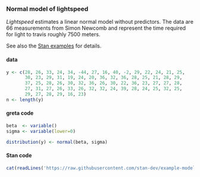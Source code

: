 ### Normal model of lightspeed

*Lightspeed* estimates a linear normal model without predictors. The data are 66 measurements from Simon Newcomb and represent the time required for light to travis roughly 7500 meters.

See also the [Stan examples](https://github.com/stan-dev/example-models/wiki/ARM-Models-Sorted-by-Type#no-predictors) for details.


#### data
<div class="data">
```r
y <- c(28, 26, 33, 24, 34, -44, 27, 16, 40, -2, 29, 22, 24, 21, 25, 
       30, 23, 29, 31, 19, 24, 20, 36, 32, 36, 28, 25, 21, 28, 29, 
       37, 25, 28, 26, 30, 32, 36, 26, 30, 22, 36, 23, 27, 27, 28, 
       27, 31, 27, 26, 33, 26, 32, 32, 24, 39, 28, 24, 25, 32, 25, 
       29, 27, 28, 29, 16, 23)
n <- length(y)
```
</div>

#### greta code
```r
beta  <- variable()
sigma <- variable(lower=0)

distribution(y) <- normal(beta, sigma)
```

#### Stan code
<div class="stan">
```r
cat(readLines('https://raw.githubusercontent.com/stan-dev/example-models/master/ARM/Ch.8/lightspeed.stan'), sep = '\n')
```
</div>
